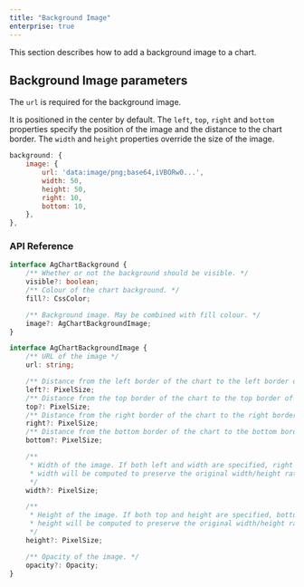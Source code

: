 ```yaml
---
title: "Background Image"
enterprise: true
---
```


This section describes how to add a background image to a chart.

## Background Image parameters

The `url` is required for the background image.

It is positioned in the center by default. The `left`, `top`, `right` and `bottom` properties specify the position of the image and the distance to the chart border. The `width` and `height` properties override the size of the image.

```js
background: {
    image: {
        url: 'data:image/png;base64,iVBORw0...',
        width: 50,
        height: 50,
        right: 10,
        bottom: 10,
    },
},
```

<ChartExampleRunner title='Background Image' name='background-image' type='generated' options='{ "enterprise": true }'></ChartExampleRunner> 

### API Reference

<!-- TODO: replace with usual api reference component -->

```ts
interface AgChartBackground {
    /** Whether or not the background should be visible. */
    visible?: boolean;
    /** Colour of the chart background. */
    fill?: CssColor;

    /** Background image. May be combined with fill colour. */
    image?: AgChartBackgroundImage;
}

interface AgChartBackgroundImage {
    /** URL of the image */
    url: string;

    /** Distance from the left border of the chart to the left border of the image. If neither left nor right specified, the image is centred horizontally. */
    left?: PixelSize;
    /** Distance from the top border of the chart to the top border of the image. If neither top nor bottom specified, the image is centred vertically. */
    top?: PixelSize;
    /** Distance from the right border of the chart to the right border of the image. If neither left nor right specified, the image is centred horizontally. */
    right?: PixelSize;
    /** Distance from the bottom border of the chart to the bottom border of the image. If neither top nor bottom specified, the image is centred vertically. */
    bottom?: PixelSize;

    /**
     * Width of the image. If both left and width are specified, right is ignored. If only height is provided,
     * width will be computed to preserve the original width/height ratio. If neither is provided, the original width is used.
     */
    width?: PixelSize;

    /**
     * Height of the image. If both top and height are specified, bottom is ignored. If only width is provided,
     * height will be computed to preserve the original width/height ratio.  If neither is provided, the original height is used.
     */
    height?: PixelSize;

    /** Opacity of the image. */
    opacity?: Opacity;
}
```

<!-- <interface-documentation interfaceName='AgChartBackground' config='{ "showSnippets": false, "lookupRoot": "charts-api" }'></interface-documentation> -->
